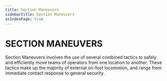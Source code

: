 ```yaml
---
title: Section Maneuvers
sidebarTitle: Section Maneuvers
asIndexPage: true
---
```



# SECTION MANEUVERS
Section Maneuvers involves the use of several combined tactics to safely and efficiently move teams of operators from one location to another. These tactics make up the majority of external on-foot locomotion, and range from immediate contact response to general security.
